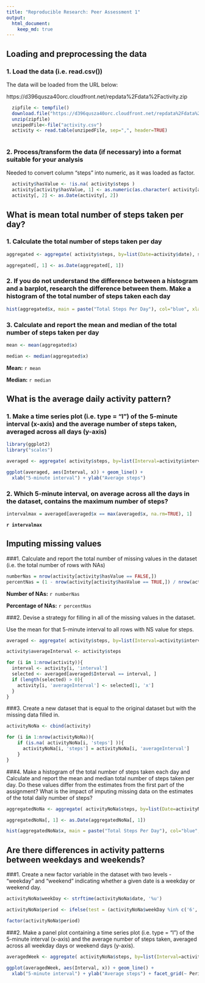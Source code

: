 ```yaml
---
title: "Reproducible Research: Peer Assessment 1"
output: 
  html_document:
    keep_md: true
---
```



## Loading and preprocessing the data

### 1. Load the data (i.e. read.csv())

The data will be loaded from the URL below:

https://d396qusza40orc.cloudfront.net/repdata%2Fdata%2Factivity.zip

```r
  zipfile <- tempfile()
  download.file("https://d396qusza40orc.cloudfront.net/repdata%2Fdata%2Factivity.zip",zipfile, method="curl")
  unzip(zipfile)
  unzipedFile<-file("activity.csv")
  activity <- read.table(unzipedFile, sep=",", header=TRUE)
  
```

### 2. Process/transform the data (if necessary) into a format suitable for your analysis

Needed to convert column "steps" into numeric, as it was loaded as factor.

```r
  activity$hasValue <- !is.na( activity$steps )
  activity[activity$hasValue, 1] <- as.numeric(as.character( activity[activity$hasValue, 1] ))  
  activity[, 2] <- as.Date(activity[, 2])
```

## What is mean total number of steps taken per day?

### 1. Calculate the total number of steps taken per day
```r
aggregated <- aggregate( activity$steps, by=list(Date=activity$date), sum, na.rm=TRUE)

aggregated[, 1] <- as.Date(aggregated[, 1])

```

### 2. If you do not understand the difference between a histogram and a barplot, research the difference between them. Make a histogram of the total number of steps taken each day

```r


hist(aggregated$x, main = paste("Total Steps Per Day"), col="blue", xlab="Number of Steps")

```

### 3. Calculate and report the mean and median of the total number of steps taken per day

```r
mean <- mean(aggregated$x)

median <- median(aggregated$x)
```

**Mean:** `r mean`

**Median:** `r median`

## What is the average daily activity pattern?

### 1. Make a time series plot (i.e. type = "l") of the 5-minute interval (x-axis) and the average number of steps taken, averaged across all days (y-axis)

```r
library(ggplot2)
library("scales")

averaged <- aggregate( activity$steps, by=list(Interval=activity$interval), mean, na.rm=TRUE)

ggplot(averaged, aes(Interval, x)) + geom_line() +
  xlab("5-minute interval") + ylab("Average steps")
```

### 2. Which 5-minute interval, on average across all the days in the dataset, contains the maximum number of steps?

```r
intervalmax = averaged[averaged$x == max(averaged$x, na.rm=TRUE), 1]
```

**`r intervalmax`**

## Imputing missing values

###1. Calculate and report the total number of missing values in the dataset (i.e. the total number of rows with NAs)

```r
numberNas = nrow(activity[activity$hasValue == FALSE,])
percentNas = (1 - nrow(activity[activity$hasValue == TRUE,]) / nrow(activity)) * 100
```

**Number of NAs:** `r numberNas`

**Percentage of NAs:** `r percentNas`

###2. Devise a strategy for filling in all of the missing values in the dataset. 

Use the mean for that 5-minute interval to all rows with NS value for steps.

```r

averaged <- aggregate( activity$steps, by=list(Interval=activity$interval), mean, na.rm=TRUE)

activity$averageInterval <- activity$steps

for (i in 1:nrow(activity)){
  interval <- activity[i, 'interval']
  selected <- averaged[averaged$Interval == interval, ]
  if (length(selected) > 0){
    activity[i, 'averageInterval'] <- selected[1, 'x']
  }
}
```

###3. Create a new dataset that is equal to the original dataset but with the missing data filled in.

```r

activityNoNa <- cbind(activity)

for (i in 1:nrow(activityNoNa)){
    if (is.na( activityNoNa[i, 'steps'] )){
      activityNoNa[i, 'steps'] = activityNoNa[i, 'averageInterval']
    }
}
```

###4. Make a histogram of the total number of steps taken each day and Calculate and report the mean and median total number of steps taken per day. Do these values differ from the estimates from the first part of the assignment? What is the impact of imputing missing data on the estimates of the total daily number of steps?

```r

aggregatedNoNa <- aggregate( activityNoNa$steps, by=list(Date=activityNoNa$date), sum, na.rm=TRUE)

aggregatedNoNa[, 1] <- as.Date(aggregatedNoNa[, 1])

hist(aggregatedNoNa$x, main = paste("Total Steps Per Day"), col="blue", xlab="Number of Steps")

```

## Are there differences in activity patterns between weekdays and weekends?

###1. Create a new factor variable in the dataset with two levels - "weekday" and "weekend" indicating whether a given date is a weekday or weekend day.

```r

activityNoNa$weekDay <- strftime(activityNoNa$date, '%u')

activityNoNa$period <- ifelse(test = (activityNoNa$weekDay %in% c('6', '7')), yes = 'weekend', no = 'week')

factor(activityNoNa$period)

```

###2. Make a panel plot containing a time series plot (i.e. type = "l") of the 5-minute interval (x-axis) and the average number of steps taken, averaged across all weekday days or weekend days (y-axis). 

```r

averagedWeek <- aggregate( activityNoNa$steps, by=list(Interval=activityNoNa$interval, Period=activityNoNa$period), mean, na.rm=TRUE)

ggplot(averagedWeek, aes(Interval, x)) + geom_line() +
  xlab("5-minute interval") + ylab("Average steps") + facet_grid(~ Period)

```


